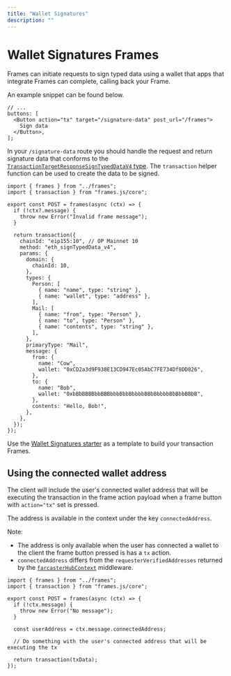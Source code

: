 ```yaml
---
title: "Wallet Signatures"
description: ""
---
```



# Wallet Signatures Frames

Frames can initiate requests to sign typed data using a wallet that apps that integrate Frames can complete, calling back your Frame.

An example snippet can be found below.

```tsx
// ...
buttons: [
  <Button action="tx" target="/signature-data" post_url="/frames">
    Sign data
  </Button>,
];
```

In your `/signature-data` route you should handle the request and return signature data that conforms to the [`TransactionTargetResponseSignTypedDataV4` type](/reference/js/types#reference). The `transaction` helper function can be used to create the data to be signed.

```tsx [./app/frames/signature-data/route.ts]
import { frames } from "../frames";
import { transaction } from "frames.js/core";

export const POST = frames(async (ctx) => {
  if (!ctx?.message) {
    throw new Error("Invalid frame message");
  }

  return transaction({
    chainId: "eip155:10", // OP Mainnet 10
    method: "eth_signTypedData_v4",
    params: {
      domain: {
        chainId: 10,
      },
      types: {
        Person: [
          { name: "name", type: "string" },
          { name: "wallet", type: "address" },
        ],
        Mail: [
          { name: "from", type: "Person" },
          { name: "to", type: "Person" },
          { name: "contents", type: "string" },
        ],
      },
      primaryType: "Mail",
      message: {
        from: {
          name: "Cow",
          wallet: "0xCD2a3d9F938E13CD947Ec05AbC7FE734Df8DD826",
        },
        to: {
          name: "Bob",
          wallet: "0xbBbBBBBbbBBBbbbBbbBbbbbBBbBbbbbBbBbbBBbB",
        },
        contents: "Hello, Bob!",
      },
    },
  });
});
```

Use the [Wallet Signatures starter](https://github.com/framesjs/frames.js/tree/main/templates/next-starter-with-examples/app/examples/wallet-signatures) as a template to build your transaction Frames.

<StackblitzLink
  entrypointFile="app/examples/wallet-signatures/page.tsx"
  browserPath="/examples/wallet-signatures"
/>

## Using the connected wallet address

The client will include the user's connected wallet address that will be executing the transaction in the frame action payload when a frame button with `action="tx"` set is pressed.

The address is available in the context under the key `connectedAddress`.

Note:

- The address is only available when the user has connected a wallet to the client the frame button pressed is has a `tx` action.
- `connectedAddress` differs from the `requesterVerifiedAddresses` returned by the [`farcasterHubContext`](/middleware/farcaster-hub-context) middleware.

```tsx [./app/frames/signature-data/route.tsx]
import { frames } from "../frames";
import { transaction } from "frames.js/core";

export const POST = frames(async (ctx) => {
  if (!ctx.message) {
    throw new Error("No message");
  }

  const userAddress = ctx.message.connectedAddress;

  // Do something with the user's connected address that will be executing the tx

  return transaction(txData);
});
```
